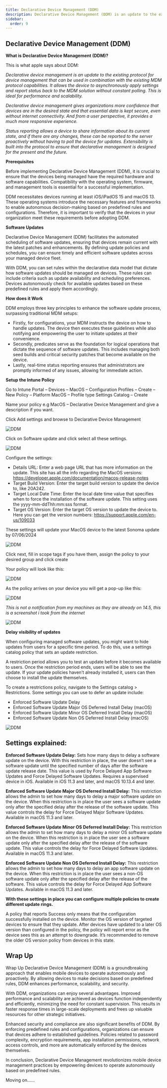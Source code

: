 ```yaml
---
title: Declarative Device Management (DDM)
description: Declarative Device Management (DDM) is an update to the existing protocol for device management that can be used in combination with the existing MDM protocol capabilities. It allows the device to asynchronously apply settings and report status back to the MDM solution without constant polling. This is ideal for performance and scalability.
sidebar:
  order: 9
---
```



## Declarative Device Management (DDM)
**What is Declarative Device Management (DDM)?**

This is what apple says about DDM:

_Declarative device management is an update to the existing protocol for device management that can be used in combination with the existing MDM protocol capabilities. It allows the device to asynchronously apply settings and report status back to the MDM solution without constant polling. This is ideal for performance and scalability._

_Declarative device management gives organizations more confidence that devices are in the desired state and that essential data is kept secure, even without internet connectivity. And from a user perspective, it provides a much more responsive experience._

_Status reporting allows a device to share information about its current state, and if there are any changes, these can be reported to the server proactively without having to poll the device for updates. Extensibility is built into the protocol to ensure that declarative management is designed for the present and the future._

**Prerequisites**

Before implementing Declarative Device Management (DDM), it is crucial to ensure that the devices being managed have the required hardware and software capabilities. Compatibility with the operating system, firmware, and management tools is essential for a successful implementation.

DDM necessitates devices running at least iOS/iPadOS 15 and macOS 13. These operating systems introduce the necessary features and frameworks to enable autonomous decision-making based on predefined rules and configurations. Therefore, it is important to verify that the devices in your organization meet these requirements before adopting DDM.

**Software Updates**

Declarative Device Management (DDM) facilitates the automated scheduling of software updates, ensuring that devices remain current with the latest patches and enhancements. By defining update policies and schedules, you can ensure timely and efficient software updates across your managed device fleet.

With DDM, you can set rules within the declarative data model that dictate how software updates should be managed on devices. These rules can include criteria such as update availability and scheduling preferences. Devices autonomously check for available updates based on these predefined rules and apply them accordingly.

**How does it Work**

DDM employs three key principles to enhance the software update process, surpassing traditional MDM setups:

- Firstly, for configurations, your MDM instructs the device on how to handle updates. The device then executes these guidelines while also notifying and empowering the user to initiate updates at their convenience.
- Secondly, predicates serve as the foundation for logical operations that dictate the sequence of software updates. This includes managing both seed builds and critical security patches that become available on the device.
- Lastly, real-time status reporting ensures that administrators are promptly informed of any issues, allowing for immediate action.


**Setup the Intune Policy**


Go to Intune Portal – Devices – MacOS – Configuration Profiles – Create – New Policy – Platform MacOS – Profile type Settings Catalog – Create

Name your policy e.g MacOS – Declarative Device Management and give a description if you want.

Click Add settings and browse to Declarative Device Management

![DDM](/src/assets/CompleteGuide/image.webp)

Click on Software update and click select all these settings.

![DDM](/src/assets/CompleteGuide/image-1.webp)

Configure the settings:

- Details URL: Enter a web page URL that has more information on the update. This site has all the info regarding the MacOS versions: https://developer.apple.com/documentation/macos-release-notes
- Target Build Version: Enter the target build version to update the device to, like 20A242.
- Target Local Date Time: Enter the local date time value that specifies when to force the installation of the software update. This setting uses the yyyy-mm-ddThh:mm:sss format.
- Target OS Version: Enter the target OS version to update the device to. Here you can get the version numbers: https://support.apple.com/en-us/109033

These settings will update your MacOS device to the latest Sonoma update by 07/06/2024

![DDM](/src/assets/CompleteGuide/image-2.webp)

Click next, fill in scope tags if you have them, assign the policy to your desired group and click create

Your policy will look like this:

![DDM](/src/assets/CompleteGuide/image-3.webp)

As the policy arrives on your device you will get a pop-up like this:

![DDM](/src/assets/CompleteGuide/image-5.webp)

_This is not a notification from my machines as they are already on 14.5, this is a screenshot i took from the internet_

![DDM](/src/assets/CompleteGuide/image-6.webp)

**Delay visibility of updates**

When configuring managed software updates, you might want to hide updates from users for a specific time period. To do this, use a settings catalog policy that sets an update restriction.

A restriction period allows you to test an update before it becomes available to users. Once the restriction period ends, users will be able to see the update. If your update policies haven’t already installed it, users can then choose to install the update themselves.

To create a restrictions policy, navigate to the Settings catalog > Restrictions. Some settings you can use to defer an update include:

- Enforced Software Update Delay
- Enforced Software Update Major OS Deferred Install Delay (macOS)
- Enforced Software Update Minor OS Deferred Install Delay (macOS)
- Enforced Software Update Non OS Deferred Install Delay (macOS)

![DDM](/src/assets/CompleteGuide/image-74.webp)

## Settings explained:

**Enforced Software Update Delay:**
Sets how many days to delay a software update on the device. With this restriction in place, the user doesn’t see a software update until the specified number of days after the software update release date. This value is used by Force Delayed App Software Updates and Force Delayed Software Updates. Requires a supervised device in iOS. Available in iOS 11.3 and later, and macOS 10.13.4 and later.

**Enforced Software Update Major OS Deferred Install Delay:**
This restriction allows the admin to set how many days to delay a major software update on the device. When this restriction is in place the user sees a software update only after the specified delay after the release of the software update. This value controls the delay for Force Delayed Major Software Updates. Available in macOS 11.3 and later.

**Enforced Software Update Minor OS Deferred Install Delay:**
This restriction allows the admin to set how many days to delay a minor OS software update on the device. When this restriction is in place the user see a software update only after the specified delay after the release of the software update. This value controls the delay for Force Delayed Software Updates. Available in macOS 11.3 and later.

**Enforced Software Update Non OS Deferred Install Delay:**
This restriction allows the admin to set how many days to delay an app software update on the device. When this restriction is in place the user sees a non-OS software update only after the specified delay after the release of the software. This value controls the delay for Force Delayed App Software Updates. Available in macOS 11.3 and later.
 

**With these settings in place you can configure multiple policies to create different update rings.**

<Aside>
A policy that reports Success only means that the configuration successfully installed on the device. Monitor the OS version of targeted devices to ensure that they update. After devices have updated to a later OS version than configured in the policy, the policy will report error as the device sees this as an attempt to downgrade. It’s recommended to remove the older OS version policy from devices in this state.
</Aside>

## Wrap Up

Wrap Up
Declarative Device Management (DDM) is a groundbreaking approach that enables mobile devices to operate autonomously and proactively. By allowing devices to make decisions based on predefined rules, DDM enhances performance, scalability, and security.

With DDM, organizations can enjoy several advantages. Improved performance and scalability are achieved as devices function independently and efficiently, minimizing the need for constant supervision. This results in faster response times in large-scale deployments and frees up valuable resources for other strategic initiatives.

Enhanced security and compliance are also significant benefits of DDM. By enforcing predefined rules and configurations, organizations can ensure that devices adhere to established guidelines. Policies related to password complexity, encryption requirements, app installation permissions, network access controls, and more are automatically enforced by the devices themselves.

In conclusion, Declarative Device Management revolutionizes mobile device management practices by empowering devices to operate autonomously based on predefined rules.

 

Moving on……